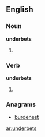 ==English==

===Noun===
'''underbets'''

#{{plural of|underbet}}

===Verb===
'''underbets'''

#{{third person singular of|underbet}}

===Anagrams===
* [[burdenest#English|burdenest]]

[[ar:underbets]]